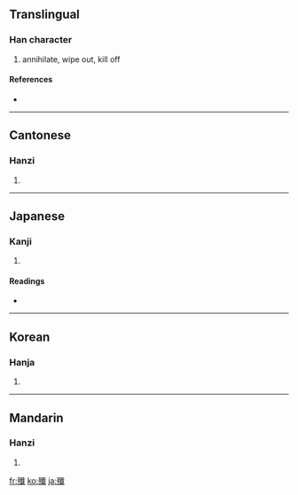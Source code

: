 {{see|歼|殱}}
==Translingual==

===Han character===
{{Han char|rn=78|rad=歹|as=17|sn=21|four=1325<sub>0</sub>|canj=一弓人戈一 (MNOIM)}}

# annihilate, wipe out, kill off

====References====
* {{Han ref|kx=0584.110|dkj=16608|dj=0977.010|hdz=21396.100|uh=6BB2|ud=27570|bh=C4E8|bd=50408}}

----

==Cantonese==

===Hanzi===
{{yue-hanzi|jyut=|y=chim1}}

# {{defn|Cantonese}}

----

==Japanese==

===Kanji===
{{ja-kanji|grade=|rs=歹17}}

# {{defn|Japanese}}

====Readings====
* {{ja-readings|on=[[せん]] (sen)|kun=[[つくす]] (tsukusu), [[ほろぼす]] (horobosu)}}

----

==Korean==

===Hanja===
{{ko-hanja|hangeul=섬|eumhun=|rv=seom|mr=sŏm|y=sem}}

# {{defn|Korean}}

----

==Mandarin==

===Hanzi===
{{cmn-hanzi|sim=歼|pin=[[jiān]] ([[jian1]])|wg=chien<sup>1</sup>}}

# {{defn|Mandarin}}

[[fr:殲]]
[[ko:殲]]
[[ja:殲]]